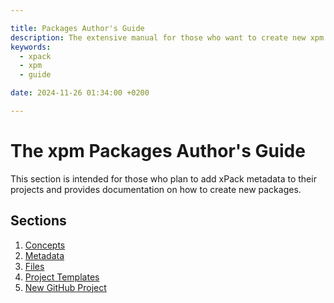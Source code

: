 ```yaml
---

title: Packages Author's Guide
description: The extensive manual for those who want to create new xpm packages.
keywords:
  - xpack
  - xpm
  - guide

date: 2024-11-26 01:34:00 +0200

---
```


# The xpm Packages Author's Guide

This section is intended for those who plan to add xPack metadata to their projects and provides documentation on how to create new packages.

## Sections

1. [Concepts](./concepts/)
1. [Metadata](../metadata/)
1. [Files](../files/)
1. [Project Templates](../project-templates/)
1. [New GitHub Project](../new-github-project/)
